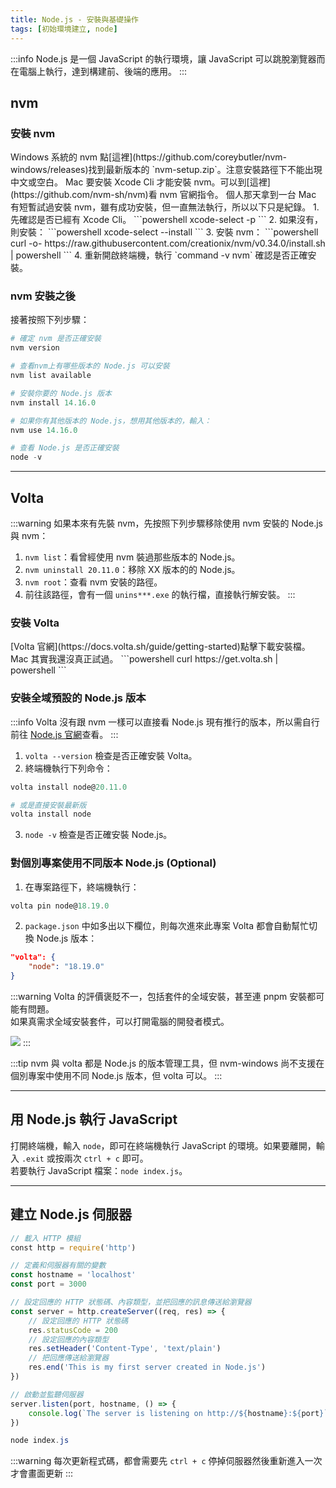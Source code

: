 ```yaml
---
title: Node.js - 安裝與基礎操作
tags: [初始環境建立, node]
---
```


:::info
Node.js 是一個 JavaScript 的執行環境，讓 JavaScript 可以跳脫瀏覽器而在電腦上執行，達到構建前、後端的應用。
:::

## nvm
### 安裝 nvm
<Tabs>
  <TabItem value="windows" label="Windows" default>
    Windows 系統的 nvm 點[這裡](https://github.com/coreybutler/nvm-windows/releases)找到最新版本的 `nvm-setup.zip`。注意安裝路徑下不能出現中文或空白。
  </TabItem>
  <TabItem value="mac" label="Mac">
    Mac 要安裝 Xcode Cli 才能安裝 nvm。可以到[這裡](https://github.com/nvm-sh/nvm)看 nvm 官網指令。  
    個人那天拿到一台 Mac 有短暫試過安裝 nvm，雖有成功安裝，但一直無法執行，所以以下只是紀錄。
    1. 先確認是否已經有 Xcode Cli。
    ```powershell
    xcode-select -p
    ```
    2. 如果沒有，則安裝：
    ```powershell
    xcode-select --install
    ```
    3. 安裝 nvm：
    ```powershell
    curl -o- https://raw.githubusercontent.com/creationix/nvm/v0.34.0/install.sh | powershell
    ```
    4. 重新開啟終端機，執行 `command -v nvm` 確認是否正確安裝。
  </TabItem>
</Tabs>

### nvm 安裝之後
接著按照下列步驟：
```powershell title="terminal"
# 確定 nvm 是否正確安裝
nvm version

# ​查看nvm上有哪些版本的 Node.js 可以安裝
nvm list available

# 安裝你要的 Node.js 版本
nvm install 14.16.0

# 如果你有其他版本的 Node.js，想用其他版本的，輸入：
​nvm use 14.16.0

# 查看 Node.js 是否正確安裝
node -v​
```
---

## Volta
:::warning
如果本來有先裝 nvm，先按照下列步驟移除使用 nvm 安裝的 Node.js 與 nvm：  
1. `nvm list`：看曾經使用 nvm 裝過那些版本的 Node.js。
2. `nvm uninstall 20.11.0`：移除 XX 版本的的 Node.js。
3. `nvm root`：查看 nvm 安裝的路徑。
4. 前往該路徑，會有一個 `unins***.exe` 的執行檔，直接執行解安裝。
:::

### 安裝 Volta
<Tabs>
  <TabItem value="windows" label="Windows" default>
    [Volta 官網](https://docs.volta.sh/guide/getting-started)點擊下載安裝檔。
  </TabItem>
  <TabItem value="mac" label="Mac">
    Mac 其實我還沒真正試過。
    ```powershell
    curl https://get.volta.sh | powershell
    ```
  </TabItem>
</Tabs>

### 安裝全域預設的 Node.js 版本
:::info
Volta 沒有跟 nvm 一樣可以直接看 Node.js 現有推行的版本，所以需自行前往 [Node.js 官網](https://nodejs.org/en)查看。
:::
1. `volta --version` 檢查是否正確安裝 Volta。
2. 終端機執行下列命令：
```powershell
volta install node@20.11.0

# 或是直接安裝最新版
volta install node
```

3. `node -v` 檢查是否正確安裝 Node.js。

### 對個別專案使用不同版本 Node.js (Optional)
1. 在專案路徑下，終端機執行：
```powershell
volta pin node@18.19.0
```
2. `package.json` 中如多出以下欄位，則每次進來此專案 Volta 都會自動幫忙切換 Node.js 版本：
```json title='package.json'
"volta": {
    "node": "18.19.0"
}
```
:::warning
Volta 的評價褒貶不一，包括套件的全域安裝，甚至連 pnpm 安裝都可能有問題。  
如果真需求全域安裝套件，可以打開電腦的開發者模式。

![](./assets/develop-mode.jpg)
:::

:::tip
nvm 與 volta 都是 Node.js 的版本管理工具，但 nvm-windows 尚不支援在個別專案中使用不同 Node.js 版本，但 volta 可以。
:::

---

## 用 Node.js 執行 JavaScript
打開終端機，輸入 `node`，即可在終端機執行 JavaScript 的環境。如果要離開，輸入 `.exit` 或按兩次 `ctrl + c` 即可。  
若要執行 JavaScript 檔案：`node index.js`。

---

## 建立 Node.js 伺服器
```js title="index.js"
// 載入 HTTP 模組
​const http = require('http')

// 定義和伺服器有關的變數​
const hostname = 'localhost'
const port = 3000

// 設定回應的 HTTP 狀態碼、內容類型，並把回應的訊息傳送給瀏覽器
const server = http.createServer((req, res) => {
    // 設定回應的 HTTP 狀態碼
    res.statusCode = 200
    // 設定回應的內容類型
    res.setHeader('Content-Type', 'text/plain')
    // 把回應傳送給瀏覽器
    res.end('This is my first server created in Node.js')
})

// 啟動並監聽伺服器​
server.listen(port, hostname, () => {
    console.log(`The server is listening on http://${hostname}:${port}`)
})
```
```powershell title="terminal"
node index.js
```
:::warning
每次更新程式碼，都會需要先 `ctrl + c` 停掉伺服器然後重新進入一次才會畫面更新
:::